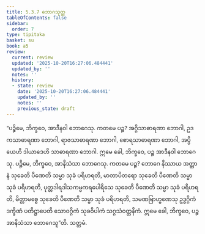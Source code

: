 ```yaml
---
title: 5.3.7 ဘောဂသုတ္တ
tableOfContents: false
sidebar:
  order: 7
type: tipitaka
basket: su
book: a5
review:
  current: review
  updated: '2025-10-20T16:27:06.484441'
  updated_by: ''
  notes: ''
  history:
  - state: review
    date: '2025-10-20T16:27:06.484441'
    updated_by: ''
    notes: ''
    previous_state: draft
---
```



<DynamicBreadcrumb />


<ReviewStatus review={frontmatter.review} showDetails={true} />

<HypothesisAnnotation frontmatter={frontmatter} />

<Division number="227" book="a5" e="ch" v="16" p="226">

<Paragraph number="1274" book="a5">
“ပဉ္စိမေ, ဘိက္ခဝေ, အာဒီနဝါ ဘောဂေသု. ကတမေ ပဉ္စ? အဂ္ဂိသာဓာရဏာ ဘောဂါ, ဥဒကသာဓာရဏာ ဘောဂါ, ရာဇသာဓာရဏာ ဘောဂါ, စောရသာဓာရဏာ ဘောဂါ, အပ္ပိယေဟိ ဒါယာဒေဟိ သာဓာရဏာ ဘောဂါ. ဣမေ ခေါ, ဘိက္ခဝေ, ပဉ္စ အာဒီနဝါ ဘောဂေသု.
</Paragraph>

<Paragraph number="1275" book="a5">
ပဉ္စိမေ, ဘိက္ခဝေ, အာနိသံသာ ဘောဂေသု. ကတမေ ပဉ္စ? ဘောဂေ နိဿာယ အတ္တာနံ သုခေတိ ပီဏေတိ သမ္မာ သုခံ ပရိဟရတိ, မာတာပိတရော သုခေတိ ပီဏေတိ သမ္မာ သုခံ ပရိဟရတိ, ပုတ္တဒါရဒါသကမ္မကရပေါရိသေ သုခေတိ ပီဏေတိ သမ္မာ သုခံ ပရိဟရတိ, မိတ္တာမစ္စေ သုခေတိ ပီဏေတိ သမ္မာ သုခံ ပရိဟရတိ, သမဏဗြာဟ္မဏေသု ဥဒ္ဓဂ္ဂိကံ ဒက္ခိဏံ ပတိဋ္ဌာပေတိ သောဝဂ္ဂိကံ သုခဝိပါကံ သဂ္ဂသံဝတ္တနိကံ. ဣမေ ခေါ, ဘိက္ခဝေ, ပဉ္စ အာနိသံသာ ဘောဂေသူ”တိ.

</Paragraph>
</Division>

<Paragraph number="1276" type="center" book="a5">
သတ္တမံ.
</Paragraph>